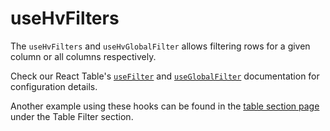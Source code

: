 

<Meta
  of={TableHooksStories}
  title="Visualizations/Table/Table Hooks/useHvFilters"
/>

# useHvFilters

The `useHvFilters` and `useHvGlobalFilter` allows filtering rows for a given column or all columns respectively.

Check our React Table's [`useFilter`](https://react-table-v7-docs.netlify.app/docs/api/useFilter) and [`useGlobalFilter`](https://react-table-v7-docs.netlify.app/docs/api/useGlobalFilter)
documentation for configuration details.

Another example using these hooks can be found in the [table section page](./?path=/docs/visualizations-table-table-section--docs) under the
Table Filter section.

<Canvas of={TableHooksStories.UseHvFiltersStory} />
